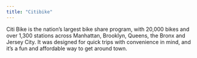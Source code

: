 ```yaml
---
title: "Citibike"
---
```


Citi Bike is the nation's largest bike share program, with 20,000 bikes and over 1,300 stations across Manhattan, Brooklyn, Queens, the Bronx and Jersey City. It was designed for quick trips with convenience in mind, and it’s a fun and affordable way to get around town.

